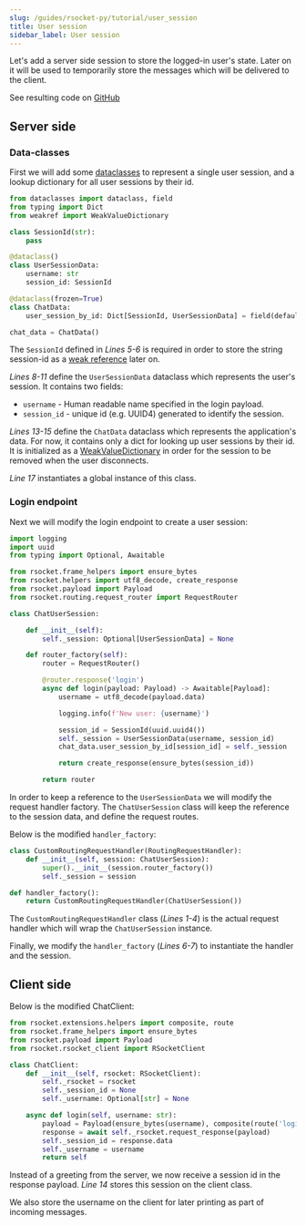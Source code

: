 ```yaml
---
slug: /guides/rsocket-py/tutorial/user_session
title: User session
sidebar_label: User session
---
```


Let's add a server side session to store the logged-in user's state. Later on it will be used to temporarily store
the messages which will be delivered to the client.

See resulting code on [GitHub](https://github.com/rsocket/rsocket-py/tree/master/examples/tutorial/step2)

## Server side

### Data-classes

First we will add some [dataclasses](https://docs.python.org/3/library/dataclasses.html) to represent a single user session, and a lookup dictionary for all user sessions
by their id.

```py
from dataclasses import dataclass, field
from typing import Dict
from weakref import WeakValueDictionary

class SessionId(str):
    pass

@dataclass()
class UserSessionData:
    username: str
    session_id: SessionId

@dataclass(frozen=True)
class ChatData:
    user_session_by_id: Dict[SessionId, UserSessionData] = field(default_factory=WeakValueDictionary)

chat_data = ChatData()
```

The `SessionId` defined in *Lines 5-6* is required in order to store the string session-id as a [weak reference](https://docs.python.org/3/library/weakref.html) later on.

*Lines 8-11* define the `UserSessionData` dataclass which represents the user's session. It contains two fields:
- `username` - Human readable name specified in the login payload.
- `session_id` - unique id (e.g. UUID4) generated to identify the session.

*Lines 13-15* define the `ChatData` dataclass which represents the application's data. For now, it contains only a dict for looking up
user sessions by their id. It is initialized as a [WeakValueDictionary](https://docs.python.org/3/library/weakref.html#weakref.WeakValueDictionary) in order for the session to be removed when the user disconnects.

*Line 17* instantiates a global instance of this class.

### Login endpoint

Next we will modify the login endpoint to create a user session:

```py
import logging
import uuid
from typing import Optional, Awaitable

from rsocket.frame_helpers import ensure_bytes
from rsocket.helpers import utf8_decode, create_response
from rsocket.payload import Payload
from rsocket.routing.request_router import RequestRouter

class ChatUserSession:

    def __init__(self):
        self._session: Optional[UserSessionData] = None

    def router_factory(self):
        router = RequestRouter()

        @router.response('login')
        async def login(payload: Payload) -> Awaitable[Payload]:
            username = utf8_decode(payload.data)

            logging.info(f'New user: {username}')

            session_id = SessionId(uuid.uuid4())
            self._session = UserSessionData(username, session_id)
            chat_data.user_session_by_id[session_id] = self._session

            return create_response(ensure_bytes(session_id))

        return router
```

In order to keep a reference to the `UserSessionData` we will modify the request handler factory.
The `ChatUserSession` class will keep the reference to the session data, and define the request routes.

Below is the modified `handler_factory`:

```py
class CustomRoutingRequestHandler(RoutingRequestHandler):
    def __init__(self, session: ChatUserSession):
        super().__init__(session.router_factory())
        self._session = session

def handler_factory():
    return CustomRoutingRequestHandler(ChatUserSession())
```

The `CustomRoutingRequestHandler` class (*Lines 1-4*) is the actual request handler which will wrap the `ChatUserSession` instance.

Finally, we modify the `handler_factory` (*Lines 6-7*) to instantiate the handler and the session.

## Client side

Below is the modified ChatClient:

```py
from rsocket.extensions.helpers import composite, route
from rsocket.frame_helpers import ensure_bytes
from rsocket.payload import Payload
from rsocket.rsocket_client import RSocketClient

class ChatClient:
    def __init__(self, rsocket: RSocketClient):
        self._rsocket = rsocket
        self._session_id = None
        self._username: Optional[str] = None

    async def login(self, username: str):
        payload = Payload(ensure_bytes(username), composite(route('login')))
        response = await self._rsocket.request_response(payload)
        self._session_id = response.data
        self._username = username
        return self
```

Instead of a greeting from the server, we now receive a session id in the response payload. *Line 14* stores this session on the client class.

We also store the username on the client for later printing as part of incoming messages.
